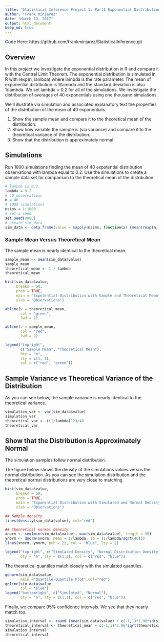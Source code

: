 ```yaml
---
title: "Statistical Inference Project 1: Part1 Exponential Distribution Versus Central Limit Theorem"
author: "Frank Minjarez"
date: "March 13, 2017"
output: html_document
keep_md: true
---
```

Code Here: https://github.com/frankminjarez/StatisticalInference.git

## Overview
In this project we investigate the exponential distribution in R and compare it with the Central Limit Theorem. The exponential distribution is simulated in R with rexp(n, lambda) where lambda is the rate parameter. The mean of exponential distribution is 1/lambda and the standard deviation is also 1/lambda. We set lambda = 0.2 for all of the simulations. We investigate the distribution of averages of 40 exponentials using one thousand simulations.

We'll illustrate via simulation and associated explanatory text the properties of the distribution of the mean of 40 exponentials.

1. Show the sample mean and compare it to the theoretical mean of the distribution.
2. Show how variable the sample is (via variance) and compare it to the theoretical variance of the distribution.
3. Show that the distribution is approximately normal.
       
## Simulations

Run 1000 simulations finding the mean of 40 expotential distribution observations with lambda equal to 0.2. Use the simulations to create a sample data set for comparison to the theoretical mean of the distribution.

```r

# lambda is 0.2
lambda = 0.2
# 40 observations
n = 40
# 1000 simulations
nsims = 1:1000
# set a seed
set.seed(8080)
# create sim_data
sim_data <- data.frame(value = sapply(nsims, function(x) {mean(rexp(n, lambda))}))
```
### Sample Mean Versus Theoretical Mean

The sample mean is nearly identical to the theoretical mean.
```r
sample_mean <- mean(sim_data$value)
sample_mean
theoretical_mean <- 1 / lambda
theoretical_mean

hist(sim_data$value,
     breaks = 50,
     prob = TRUE,
     main = "Expotential Distribution with Sample and Theoretical Mean",
     xlab = "Observations")

abline(v = theoretical_mean,
       col = "green",
       lwd = 2)

abline(v = sample_mean,
       col = "red",
       lwd = 2)

legend("topright",
       c("Sample Mean", "Theoretical Mean"),
       bty = "n",
       lty = c(1, 1),
       col = c("red", "green"))
```

## Sample Variance vs Theoretical Variance of the Distribution

As you can see below, the sample variance is nearly identical to the theoretical variance.
```r
simulation_var <- var(sim_data$value)
simulation_var
theoretical_var <- ((1/lambda)^2)/40
theoretical_var
```
## Show that the Distribution is Approximately Normal

The simulation samples follow normal distribution. 

The figure below shows the density of the simulations values versus the normal distribution. As you can see the simulation distribution and the theoretical normal distributions are very close to matching.
```r
hist(sim_data$value, 
     breaks = 50, 
     prob = TRUE, 
     main = "Exponential Distribution with Simulated and Normal Density", 
     xlab = "Observations")

## Sample density
lines(density(sim_data$value), col="red")

## Theoretical normal density
xnorm <- seq(min(sim_data$value), max(sim_data$value), length = 50)
ynorm <- dnorm(xnorm, mean = 1/lambda, sd = (1/lambda/sqrt(40)))
lines(xnorm, ynorm, pch = 22, col = "blue", lty = 2)

legend("topright", c("Simulated Density", "Normal Distribution Density"), 
       bty = "n", lty = c(1,2), col = c("red", "blue"))
```

The theoretical quantiles match closely with the simulated quantiles.

```r
qqnorm(sim_data$value, 
       main ="Quantile-Quantile Plot",col="red")
qqline(sim_data$value, 
       col = "blue")
legend("bottomright", c("Simulated", "Normal"), 
       bty = "n", lty = c(1,1), col = c("red", "blue"))
```

Finally, we compare 95% confidence intervals. We see that they nearly match too.

```r
simulation_interval <- round (mean(sim_data$value) + c(-1,1)*1.96*sd(sim_data$value)/sqrt(n),3)
theoretical_interval <- theoretical_mean + c(-1,1)*1.96*sqrt(theoretical_var)/sqrt(n);
simulation_interval
theoretical_interval

```
